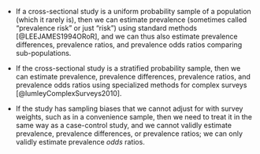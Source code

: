 
* If a cross-sectional study is a uniform probability sample of a population
(which it rarely is),
then we can estimate prevalence 
(sometimes called "prevalence risk" or just "risk")
using standard methods [@LEEJAMES1994ORoR],
and we can thus also estimate 
prevalence differences, 
prevalence ratios, 
and prevalence odds ratios comparing sub-populations.

* If the cross-sectional study is a stratified probability sample, 
then we can estimate 
prevalence, 
prevalence differences,
prevalence ratios,
and prevalence odds ratios
using specialized methods for complex surveys [@lumleyComplexSurveys2010].

* If the study has sampling biases that we cannot adjust for with survey weights, 
such as in a convenience sample,
then we need to treat it in the same way as a case-control study,
and we cannot validly estimate 
prevalence, 
prevalence differences, 
or prevalence ratios;
we can only validly estimate prevalence *odds* ratios.
